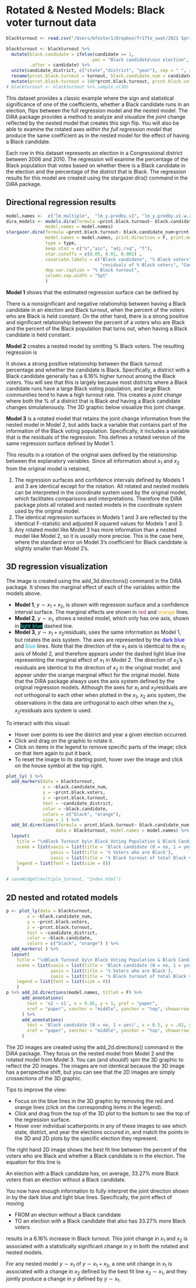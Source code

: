 # Rotated & Nested Models: Black voter turnout data

```r
blackturnout <- read.csv("/Users/mfoster1/Dropbox/fr17to_swat/2021 Spring/polsci_methods/quantProblemSet/blackturnout.csv")

blackturnout <- blackturnout %>% 
  mutate(black.candidate = ifelse(candidate == 1, 
                                 yes = "Black candidate\nin election", "No Black candidate\nin election"), 
         .after = candidate) %>% 
  unite(candidate_district, c("state","district", "year"), sep = " ", remove = F) %>%
  rename(prcnt.black.turnout = turnout, black.candidate_num = candidate, prcnt.black.voters = CVAP) %>%
  mutate(prcnt.black.turnout = 100*prcnt.black.turnout, prcnt.black.voters = 100*prcnt.black.voters)
# blackturnout <- blackturnout %>% sample_n(30)
```

This dataset provides a classic example where the sign and statistical significance of one of the coefficients, whether a Black candidate runs in an election, flips between the full regression model and the nested model. The DiRA package provides a method to analyze and visualize the *joint* change reflected by the nested model that creates this sign flip. You will also be able to examine the rotated axes *within the full regression model* that produce the same coefficient as in the nested model for the effect of having a Black candidate.
 
Each row in this dataset represents an election in a Congressional district between 2006 and 2010. The regression will examine the percentage of the Black population that votes based on whether there is a Black candidate in the election and the percentage of the district that is Black. The regression results for this model are created using the stargazer.dira() command in the DiRA package. 

## Directional regression results


```r
model.names <-  c("lm_multiple",  "lm_y.predby.x1", "lm_y.predby.x1.w.resids")
dira_models <- models.dira(formula =prcnt.black.turnout~ black.candidate_num+prcnt.black.voters, data = blackturnout, 
               model.names = model.names)
stargazer.dira(formula =prcnt.black.turnout~ black.candidate_num+prcnt.black.voters, data = blackturnout, 
               model.names = model.names, print.direction = F, print.model.descriptions = F,
               type = type, 
               keep.stat = c("n","aic", "adj.rsq", "f"),
               star.cutoffs = c(0.05, 0.01, 0.001) ,
               covariate.labels = c("Black candidate", "% Black voters", 
                                    "residuals of % Black voters", "Constant" ) ,
               dep.var.caption = "% Black turnout", 
               column.sep.width = "5pt"
               )
```

**Model 1** shows that the estimated regression surface can be defined by

\begin{align*}
\hat{y} &= \hat{\beta}_1 x_1 + \hat{\beta}_2 x_2  +  \hat{\beta}_0\\
\text{estimated % Black turnout} = & -0.736 * \text{Black candidate}+ \\ 
                                &0.207 * \text{% Black voters} + 37.528. 
\end{align*}

There is a nonsignificant and negative relationship between having a Black candidate in an election and Black turnout, when the percent of the voters who are Black is held constant. On the other hand, there is a strong positive and significant relationship between the percent of a voters who are Black and the percent of the Black population that turns out, when having a Black candidate is held constant.

**Model 2** creates a nested model by omitting % Black voters. The resulting regression is
\begin{align*}
\text{estimated % Black turnout} = 6.164 * \text{Black candidate}+ 39.386.
\end{align*}

It shows a strong positive relationship between the Black turnout percentage and whether the candidate is Black. Specifically, a district with a Black candidate generally has a 6.16\% higher turnout among the Black voters. You will see that this is largely because most districts where a Black candidate runs have a large Black voting population, and large Black communities tend to have a high turnout rate. This creates a *joint change* where both the % of a district that is Black *and* having a Black candidate changes simulatenously. The 3D graphic below visualize this joint change.

**Model 3** is a rotated model that retains the joint change information from the nested model in Model 2, but adds back a variable that contains part of the information of the Black voting population. Specifically, it includes a variable that is the residuals of the regression. This defines a rotated version of the same regression surface defined by Model 1. 

\begin{align*}
\text{estimated % Black turnout} = &6.164* \text{Black candidate}+ \\
                                  & 0.207 *\text{residuals of % Black voters} + 39.386
\end{align*}


This results in a rotation of the original axes defined by the relationship between the explanatory variables. Since all information about $x_1$ and $x_2$ from the original model is retained,
  
  1. The regression surfaces and confidence intervals defined by Models 1 and 3 are identical except for the rotation. All rotated and nested models can be interpreted in the coordinate system used by the original model, which facilitates comparisons and interpretations. Therefore the DiRA package plots all rotated and nested models in the coordinate system used by the original model.
  2. The identical regression surfaces in Models 1 and 3 are reflected by the identical F-statistic and adjusted R squared values for Models 1 and 3.
  3. Any rotated model like Model 3 has more information than a nested model like Model 2, so it is usually more precise. This is the case here, where the standard error on Model 3's coefficient for Black candidate is slightly smaller than Model 2's. 

## 3D regression visualization

The image is created using the add_3d.directions() command in the DiRA package. It shows the marginal effect of each of the variables within the models above. 

  - **Model 1**, $y \sim x_1 + x_2$, is shown with regression surface and a confidence interval surface. The marginal effects are shown in <span style="color: crimson;">red</span> and <span style="color: orange;">orange</span> lines.
  - **Model 2**, $y \sim x_1$, shows a nested model, which only has one axis, shown in <span style="color: aqua; background-color: black">light blue</span> dashed line. 
  - **Model 3**, $y \sim x_1 + x_2 \text{residuals}$, uses the same information as Model 1, but rotates the axis system. The axes are represented by the <span style="color: blue;">dark blue</span> and <span style="color: deepskyblue;">blue</span> lines. Note that the direction of the $x_1$ axis is identical to the $x_1$ axis of Model 2, and therefore appears *under* the dashed light blue line representing the marginal effect of $x_1$ in Model 2. The direction of $x_2$'s residuals are identical to the direction of $x_2$ in the original model, and appear *under* the orange marginal effect for the original model. Note that the DiRA package always uses the axis system defined by the original regression models. Although the axes for $x_1$ and $x_2\text{residuals}$ are not orthogonal to each other when plotted in the $x_1$, $x_2$ axis system, the observations in the data are orthogonal to each other when the $x_1$, $x_2\text{residuals}$ axis system is used.

To interact with this visual:

  - Hover over points to see the district and year a given election occurred.
  - Click and drag on the graphic to rotate it.
  - Click on items in the legend to remove specific parts of the image; click on that item again to put it back.
  - To reset the image to its starting point, hover over the image and click on the house symbol at the top right.


```r
plot_ly( ) %>%
  add_markers(data = blackturnout, 
              x = ~black.candidate_num,
              y = ~prcnt.black.voters,
              z = ~prcnt.black.turnout,
              text = ~candidate_district,
              color = ~black.candidate,
              colors = c("black", "orange"),
              size = 1 ) %>% 
  add_3d.directions(formula = prcnt.black.turnout~ black.candidate_num +prcnt.black.voters, 
                   data = blackturnout, model.names = model.names) %>%
  layout( 
    title = "\nBlack Turnout by\n Black Voting Population & Black Candidate",
    scene = list(xaxis = list(title = 'Black candidate (0 = no, 1 = yes)'),
                 yaxis = list(title = '% Voters who are Black'),
                 zaxis = list(title = '% Black turnout of total Black voters')),
    legend = list(font = list(size = 8))
    )

# saveWidget(multiple_turnout, "index.html")
```

## 2D nested and rotated models

```r

p <- plot_ly(data = blackturnout, 
        x = ~black.candidate_num,
        y = ~prcnt.black.voters,
        z = ~prcnt.black.turnout,
        text = ~candidate_district,
        color = ~black.candidate,
        colors = c("black", "orange") ) %>%
  add_markers( ) %>% 
  layout(
    title = "\nBlack Turnout by\n Black Voting Population & Black Candidate",
    scene = list(xaxis = list(title = 'Black candidate (0 = no, 1 = yes)'),
                 yaxis = list(title = '% Voters who are Black'),
                 zaxis = list(title = '% Black turnout of total Black voters')),
    legend = list(font = list(size = 8))
    ) 
p %>% add_2d.directions(model.names, titleX = F) %>%  
      add_annotations(
        text = 'x2 ~ x1', x = 0.85, y = 1, yref = "paper",
        xref = "paper", xanchor = "middle", yanchor = "top", showarrow = FALSE, font = list(size = 15)
      ) %>%
      add_annotations(
        text = 'Black candidate (0 = no, 1 = yes)', x = 0.5, y = .02, yref = "paper",
        xref = "paper", xanchor = "middle", yanchor = "top", showarrow = FALSE, font = list(size = 15)
      )


```



The 2D images are created using the add_2d.directions() command in the DiRA package. They focus on the nested model from Model 2 and the rotated model from Model 3. You can (and should!) spin the 3D graphic to reflect the 2D images. The images are not identical because the 3D image has a perspective shift, but you can see that the 2D images are simply crossections of the 3D graphic. 

Tips to improve the view:

  - Focus on the blue lines in the 3D graphic by removing the red and orange lines (click on the corresponding items in the legend).
  - Click and drag from the top of the 3D plot to the bottom to see the top of the regression surface.
  - Hover over individual scatterpoints in any of these images to see which state, district, and year the elections occured in, and match the points in the 3D and 2D plots by the specific election they represent.

The right hand 2D image shows the best fit line between the percent of the voters who are Black and whether a Black candidate is in the election. The equation for this line is

\begin{align*}
\text{% Black voters} = 33.27* \text{Black candidate} + 8.96.
\end{align*}

An election with a Black candidate has, on average, 33.27\% more Black voters than an election without a Black candidate.

You now have enough information to fully interpret the joint direction shown in by the dark blue and light blue lines. Specifically, the joint effect of moving 

  - FROM an election *without* a Black candidate
  - TO an election *with* a Black candidate that also has 33.27\% more Black voters 

results in a 6.16\% increase in Black turnout. This joint change in $x_1$ and $x_2$ is associated with a statistically significant change in $y$ in both the rotated and nested models.

For any nested model $y \sim x_1$ of $y \sim x_1 + x_2$, a one unit change in $x_1$ is associated with a change in $x_2$ defined by the best fit line $x_2 \sim x_1$, and they jointly produce a change in $y$ defined by $y \sim x_1$.
